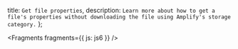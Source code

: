   title: `Get file properties`,
  description: `Learn more about how to get a file's properties without downloading the file using Amplify's storage category.`
};


<Fragments fragments={{ js: js6 }} />
